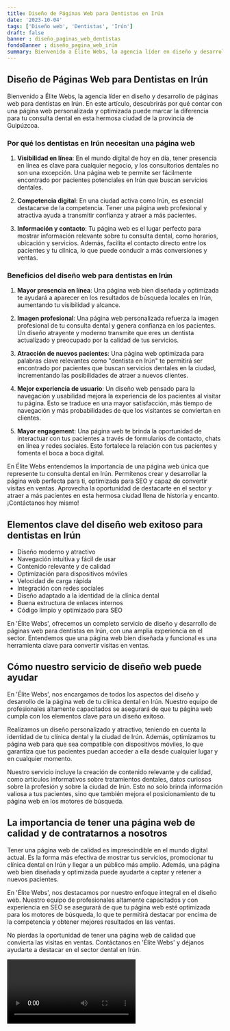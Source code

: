 ```yaml
---
title: Diseño de Páginas Web para Dentistas en Irún
date: '2023-10-04'
tags: ['Diseño web', 'Dentistas', 'Irún']
draft: false
banner : diseño_paginas_web_dentistas
fondoBanner : diseño_pagina_web_irún
summary: Bienvenido a Élite Webs, la agencia líder en diseño y desarrollo de páginas web para dentistas en Irún. En este artículo, descubrirás por qué contar con una página web personalizada y optimizada puede marcar la diferencia para tu consulta dental en esta hermosa ciudad de la provincia de Guipúzcoa.
---
```


## Diseño de Páginas Web para Dentistas en Irún

Bienvenido a Élite Webs, la agencia líder en diseño y desarrollo de páginas web para dentistas en Irún. En este artículo, descubrirás por qué contar con una página web personalizada y optimizada puede marcar la diferencia para tu consulta dental en esta hermosa ciudad de la provincia de Guipúzcoa.

### Por qué los dentistas en Irún necesitan una página web

1. **Visibilidad en línea**: En el mundo digital de hoy en día, tener presencia en línea es clave para cualquier negocio, y los consultorios dentales no son una excepción. Una página web te permite ser fácilmente encontrado por pacientes potenciales en Irún que buscan servicios dentales.

2. **Competencia digital**: En una ciudad activa como Irún, es esencial destacarse de la competencia. Tener una página web profesional y atractiva ayuda a transmitir confianza y atraer a más pacientes.

3. **Información y contacto**: Tu página web es el lugar perfecto para mostrar información relevante sobre tu consulta dental, como horarios, ubicación y servicios. Además, facilita el contacto directo entre los pacientes y tu clínica, lo que puede conducir a más conversiones y ventas.

### Beneficios del diseño web para dentistas en Irún

1. **Mayor presencia en línea**: Una página web bien diseñada y optimizada te ayudará a aparecer en los resultados de búsqueda locales en Irún, aumentando tu visibilidad y alcance.

2. **Imagen profesional**: Una página web personalizada refuerza la imagen profesional de tu consulta dental y genera confianza en los pacientes. Un diseño atrayente y moderno transmite que eres un dentista actualizado y preocupado por la calidad de tus servicios.

3. **Atracción de nuevos pacientes**: Una página web optimizada para palabras clave relevantes como "dentista en Irún" te permitirá ser encontrado por pacientes que buscan servicios dentales en la ciudad, incrementando las posibilidades de atraer a nuevos clientes.

4. **Mejor experiencia de usuario**: Un diseño web pensado para la navegación y usabilidad mejora la experiencia de los pacientes al visitar tu página. Esto se traduce en una mayor satisfacción, más tiempo de navegación y más probabilidades de que los visitantes se conviertan en clientes.

5. **Mayor engagement**: Una página web te brinda la oportunidad de interactuar con tus pacientes a través de formularios de contacto, chats en línea y redes sociales. Esto fortalece la relación con tus pacientes y fomenta el boca a boca digital.

En Élite Webs entendemos la importancia de una página web única que represente tu consulta dental en Irún. Permítenos crear y desarrollar la página web perfecta para ti, optimizada para SEO y capaz de convertir visitas en ventas. Aprovecha la oportunidad de destacarte en el sector y atraer a más pacientes en esta hermosa ciudad llena de historia y encanto. ¡Contáctanos hoy mismo!

<GifSeo />

<Cta />

## Elementos clave del diseño web exitoso para dentistas en Irún

- Diseño moderno y atractivo
- Navegación intuitiva y fácil de usar
- Contenido relevante y de calidad
- Optimización para dispositivos móviles
- Velocidad de carga rápida
- Integración con redes sociales
- Diseño adaptado a la identidad de la clínica dental
- Buena estructura de enlaces internos
- Código limpio y optimizado para SEO

En 'Élite Webs', ofrecemos un completo servicio de diseño y desarrollo de páginas web para dentistas en Irún, con una amplia experiencia en el sector. Entendemos que una página web bien diseñada y funcional es una herramienta clave para convertir visitas en ventas.

## Cómo nuestro servicio de diseño web puede ayudar

En 'Élite Webs', nos encargamos de todos los aspectos del diseño y desarrollo de la página web de tu clínica dental en Irún. Nuestro equipo de profesionales altamente capacitados se asegurará de que tu página web cumpla con los elementos clave para un diseño exitoso.

Realizamos un diseño personalizado y atractivo, teniendo en cuenta la identidad de tu clínica dental y la ciudad de Irún. Además, optimizamos tu página web para que sea compatible con dispositivos móviles, lo que garantiza que tus pacientes puedan acceder a ella desde cualquier lugar y en cualquier momento.

Nuestro servicio incluye la creación de contenido relevante y de calidad, como artículos informativos sobre tratamientos dentales, datos curiosos sobre la profesión y sobre la ciudad de Irún. Esto no solo brinda información valiosa a tus pacientes, sino que también mejora el posicionamiento de tu página web en los motores de búsqueda.

## La importancia de tener una página web de calidad y de contratarnos a nosotros

Tener una página web de calidad es imprescindible en el mundo digital actual. Es la forma más efectiva de mostrar tus servicios, promocionar tu clínica dental en Irún y llegar a un público más amplio. Además, una página web bien diseñada y optimizada puede ayudarte a captar y retener a nuevos pacientes.

En 'Élite Webs', nos destacamos por nuestro enfoque integral en el diseño web. Nuestro equipo de profesionales altamente capacitados y con experiencia en SEO se asegurará de que tu página web esté optimizada para los motores de búsqueda, lo que te permitirá destacar por encima de la competencia y obtener mejores resultados en las ventas.

No pierdas la oportunidad de tener una página web de calidad que convierta las visitas en ventas. Contáctanos en 'Élite Webs' y déjanos ayudarte a destacar en el sector dental en Irún.

<Video />

<CtaBot job='Dentistas' city='Irún'/>

<Gmaps query='Irún+españa+maps' />